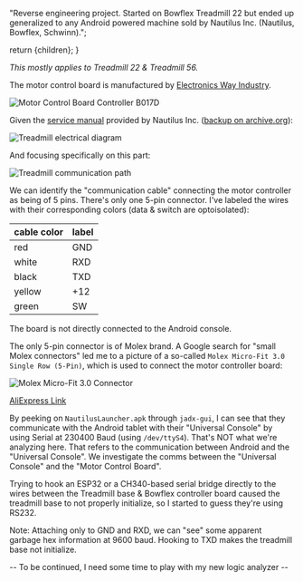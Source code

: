 
  "Reverse engineering project. Started on Bowflex Treadmill 22 but ended up generalized to any Android powered machine sold by Nautilus Inc. (Nautilus, Bowflex, Schwinn).";

  return <BaseProject title={title} description={description} imgSrc={imgSrc} imgAlt={imgAlt} pubDate={pubDate} link={link}>{children}</BaseProject>;
}

*This mostly applies to Treadmill 22 & Treadmill 56.*

The motor control board is manufactured by [Electronics Way Industry](https://www.ewayindustry.com/ew-dc-b017.html).

![Motor Control Board Controller B017D](/assets/images/fl3xbl0w/b017d.jpg)

Given the [service manual](https://download.nautilus.com/supportdocs/AM_OM/Bowflex/BFX.T10.T22.T25.T56.SM.EN.pdf) provided by Nautilus Inc. ([backup on archive.org](https://web.archive.org/web/20220409140737/https://download.nautilus.com/supportdocs/AM_OM/Bowflex/BFX.T10.T22.T25.T56.SM.EN.pdf)):

![Treadmill electrical diagram](/assets/images/fl3xbl0w/treadmill-electrical.png)

And focusing specifically on this part:

![Treadmill communication path](/assets/images/fl3xbl0w/treadmill-comm.png)

We can identify the "communication cable" connecting the motor controller as being of 5 pins. There's only one 5-pin connector.
I've labeled the wires with their corresponding colors (data & switch are optoisolated):

| cable color | label |
|-------------|-------|
| red         | GND   |
| white       | RXD   |
| black       | TXD   |
| yellow      | +12   |
| green       | SW    |


The board is not directly connected to the Android console.

The only 5-pin connector is of Molex brand. A Google search for "small Molex connectors" led me to a picture of a so-called `Molex Micro-Fit 3.0 Single Row (5-Pin)`, which is used to connect the motor controller board:

![Molex Micro-Fit 3.0 Connector](/assets/images/fl3xbl0w/molex.jpg)

[AliExpress Link](https://es.aliexpress.com/item/32902205579.html)

By peeking on `NautilusLauncher.apk` through `jadx-gui`, I can see that they communicate with the Android tablet with their "Universal Console" by using Serial at 230400 Baud (using `/dev/ttyS4`). That's NOT what we're analyzing here. That refers to the communication between Android and the "Universal Console". We investigate the comms between the "Universal Console" and the "Motor Control Board".

Trying to hook an ESP32 or a CH340-based serial bridge directly to the wires between the Treadmill base & Bowflex controller board caused the treadmill base to not properly initialize, so I started to guess they're using RS232.

Note: Attaching only to GND and RXD, we can "see" some apparent garbage hex information at 9600 baud. Hooking to TXD makes the treadmill base not initialize.

-- To be continued, I need some time to play with my new logic analyzer --
